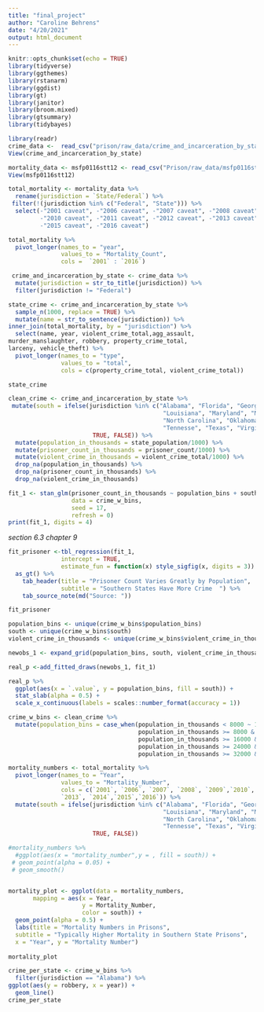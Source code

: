 ```yaml
---
title: "final_project"
author: "Caroline Behrens"
date: "4/20/2021"
output: html_document
---
```


```r
knitr::opts_chunk$set(echo = TRUE)
library(tidyverse)
library(ggthemes)
library(rstanarm)
library(ggdist)
library(gt)
library(janitor)
library(broom.mixed)
library(gtsummary)
library(tidybayes)
```

```r
library(readr)
crime_data <-  read_csv("prison/raw_data/crime_and_incarceration_by_state.csv")
View(crime_and_incarceration_by_state)
```


```r
mortality_data <- msfp0116stt12 <- read_csv("Prison/raw_data/msfp0116stt12.csv")
View(msfp0116stt12)
```

```r
total_mortality <- mortality_data %>%
  rename(jurisdiction = `State/Federal`) %>%
 filter(!(jurisdiction %in% c("Federal", "State"))) %>%
  select(-"2001 caveat", -"2006 caveat", -"2007 caveat", -"2008 caveat", -"2009 caveat",
         -"2010 caveat", -"2011 caveat", -"2012 caveat", -"2013 caveat", -"2014 caveat",
         -"2015 caveat", -"2016 caveat")
```


```r
total_mortality %>%
  pivot_longer(names_to = "year",
               values_to = "Mortality_Count",
               cols =  `2001` : `2016`)

```


```r
 crime_and_incarceration_by_state <- crime_data %>%
  mutate(jurisdiction = str_to_title(jurisdiction)) %>%
  filter(jurisdiction != "Federal")

```

```r
state_crime <- crime_and_incarceration_by_state %>%
  sample_n(1000, replace = TRUE) %>%
  mutate(name = str_to_sentence(jurisdiction)) %>%
inner_join(total_mortality, by = "jurisdiction") %>%
  select(name, year, violent_crime_total,agg_assault, 
murder_manslaughter, robbery, property_crime_total,
larceny, vehicle_theft) %>%
  pivot_longer(names_to = "type",
               values_to = "total",
               cols = c(property_crime_total, violent_crime_total))

state_crime
```




```r
clean_crime <- crime_and_incarceration_by_state %>%
 mutate(south = ifelse(jurisdiction %in% c("Alabama", "Florida", "Georgia", "Kentucky",
                                            "Louisiana", "Maryland", "Mississippi",
                                            "North Carolina", "Oklahoma", "South Carolina",
                                            "Tennesse", "Texas", "Virginia", "West Virginia"),
                        TRUE, FALSE)) %>%
  mutate(population_in_thousands = state_population/1000) %>%
  mutate(prisoner_count_in_thousands = prisoner_count/1000) %>%
  mutate(violent_crime_in_thousands = violent_crime_total/1000) %>%
  drop_na(population_in_thousands) %>%
  drop_na(prisoner_count_in_thousands) %>%
  drop_na(violent_crime_in_thousands)
```

```r
fit_1 <- stan_glm(prisoner_count_in_thousands ~ population_bins + south + violent_crime_in_thousands + south*violent_crime_in_thousands,
                  data = crime_w_bins, 
                  seed = 17,
                  refresh = 0)
print(fit_1, digits = 4)
```
*section 6.3*
*chapter 9* 

```r
fit_prisoner <-tbl_regression(fit_1,
               intercept = TRUE,
               estimate_fun = function(x) style_sigfig(x, digits = 3)) %>%
  as_gt() %>%
    tab_header(title = "Prisoner Count Varies Greatly by Population", 
               subtitle = "Southern States Have More Crime  ") %>%
    tab_source_note(md("Source: "))

fit_prisoner

```




```r
population_bins <- unique(crime_w_bins$population_bins)
south <- unique(crime_w_bins$south)
violent_crime_in_thousands <- unique(crime_w_bins$violent_crime_in_thousands)

newobs_1 <- expand_grid(population_bins, south, violent_crime_in_thousands)
```

```r
real_p <-add_fitted_draws(newobs_1, fit_1) 

real_p %>%
  ggplot(aes(x = `.value`, y = population_bins, fill = south)) +
  stat_slab(alpha = 0.5) + 
  scale_x_continuous(labels = scales::number_format(accuracy = 1))

```


```r
crime_w_bins <- clean_crime %>%
  mutate(population_bins = case_when(population_in_thousands < 8000 ~ 1,
                                     population_in_thousands >= 8000 & population_in_thousands <16000 ~ 2,
                                     population_in_thousands >= 16000 & population_in_thousands <24000 ~ 3,
                                     population_in_thousands >= 24000 & population_in_thousands < 32000 ~ 4,
                                     population_in_thousands >= 32000 & population_in_thousands < 40000 ~ 5))
```




```r
mortality_numbers <- total_mortality %>%
  pivot_longer(names_to = "Year",
               values_to = "Mortality_Number",
               cols = c(`2001`, `2006`, `2007`, `2008`, `2009`,`2010`, `2011`, `2012`,
               `2013`, `2014`,`2015`,`2016`)) %>%
  mutate(south = ifelse(jurisdiction %in% c("Alabama", "Florida", "Georgia", "Kentucky",
                                            "Louisiana", "Maryland", "Mississippi",
                                            "North Carolina", "Oklahoma", "South Carolina",
                                            "Tennesse", "Texas", "Virginia", "West Virginia"),
                        TRUE, FALSE))
```


```r
#mortality_numbers %>%
  #ggplot(aes(x = "mortality_number",y = , fill = south)) + 
 # geom_point(alpha = 0.05) + 
 # geom_smooth()


mortality_plot <- ggplot(data = mortality_numbers, 
       mapping = aes(x = Year, 
                     y = Mortality_Number, 
                     color = south)) +
  geom_point(alpha = 0.5) + 
  labs(title = "Mortality Numbers in Prisons",
  subtitle = "Typically Higher Mortality in Southern State Prisons",
  x = "Year", y = "Mortality Number")
  
mortality_plot
```

```r
crime_per_state <- crime_w_bins %>%
  filter(jurisdiction == "Alabama") %>%
ggplot(aes(y = robbery, x = year)) + 
  geom_line()
crime_per_state
```

